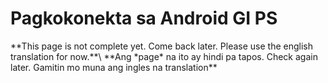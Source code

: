 
# Pagkokonekta sa Android GI PS
<Callout type="info">
**This page is not complete yet. Come back later. Please use the english translation for now.**\
**Ang *page* na ito ay hindi pa tapos. Check again later. Gamitin mo muna ang ingles na translation**
</Callout>
